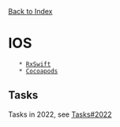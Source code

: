 
[[/index|Back to Index]]

= IOS =
    * <u>[[RxSwift]]</u>
    * <u>Cocoapods</u>

== Tasks ==
Tasks in 2022, see [[Tasks#2022]]
